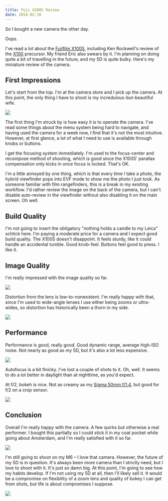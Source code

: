```yaml
---
title: Fuji X100S Review
date: 2014-02-18
---
```



So I bought a new camera the other day.

Oops.

I've read a lot about the [Fujifilm X100S](http://www.amazon.com/gp/product/B00ATM1MVA/ref=as_li_ss_tl?ie=UTF8&camp=1789&creative=390957&creativeASIN=B00ATM1MVA&linkCode=as2&tag=ashfur-20), including Ken Rockwell's review of the [X100](http://www.kenrockwell.com/fuji/x100.htm) precursor. My friend Eric also swears by it. I'm planning on doing quite a bit of travelling in the future, and my 5D is quite bulky. Here's my miniature review of the camera.

## First Impressions

Let's start from the top. I'm at the camera store and I pick up the camera. At this point, the only thing I have to shoot is my incredulous-but-beautiful wife.

 ![](1F066D9D9E5A4A02BD024FF07F71B8D3.jpg)

The first thing I'm struck by is how easy it is to operate the camera. I've read some things about the menu system being hard to navigate, and having used the camera for a week now, I find that it's not the most intuitive. However, at first glance, a lot of what I need to use is available through knobs or buttons.

I get the focusing system immediately. I'm used to the focus-center and recompose method of shooting, which is good since the X100S' parallax compensation only kicks in once focus is locked. That's OK.

I'm a little annoyed by one thing, which is that every time I take a photo, the hybrid viewfinder pops into EVF mode to show me the photo I just took. As someone familiar with film rangefinders, this is a break in my existing workflow. I'd rather review the image on the back of the camera, but I can't disable auto-review in the viewfinder without also disabling it on the main screen. Oh well.

## Build Quality

I'm not going to insert the obligatory "nothing holds a candle to my Leica" schtick here. I'm paying a moderate price for a camera and I expect good build quality. The X100S doesn't disappoint. It feels sturdy, like it could handle an accidental tumble. Good knob-feel. Buttons feel good to press. I like it.

## Image Quality

I'm really impressed with the image quality so far.

 ![](A242B9CA70F74D8BA3EBFEFA5099236E.jpg)

Distortion from the lens is low-to-nonexistent. I'm really happy with that, since I'm used to wide-angle lenses I use either being zooms or ultra-wides, so distortion has historically been a thorn in my side.

 ![](A774C29D587C4F368216F844D15F14C9.jpg)
## Performance

Performance is good, really good. Good dynamic range, average high-ISO noise. Not nearly as good as my 5D, but it's also a lot less expensive.

 ![](5A33842782B3479CAD50F8259FDC8FC3.jpg)

Autofocus is a bit finicky. I've lost a couple of shots to it. Oh, well. It seems to do a lot better in daylight than at nighttime, as you'd expect.

At f/2, bokeh is nice. Not as creamy as my [Sigma 50mm f/1.4](http://500px.com/photo/49617434), but good for f/2 on a crop sensor.

 ![](55153F9C69E943F8B5B50F29D4A0117F.jpg)
## Conclusion

Overall I'm really happy with the camera. A few quirks but otherwise a real performer. I bought this partially so I could stick it in my coat pocket while going about Amsterdam, and I'm really satisfied with it so far.

 ![](4FB59B021A604F95817092073CB08A47.jpg)

I'm still going to shoot on my M6 – I love that camera. However, the future of my 5D is in question. It's always been more camera than I strictly need, but I love to shoot with it. It's just so damn big. At this point, I'm going to see how my habits develop. If I'm not using my 5D at all, then I'll likely sell it. It would be a compromise on flexibility of a zoom lens and quality of bokey I can get from shots, but life is about compromises I suppose.

 ![](8D8EEC8BEBDD4033B0870633EB06BDFF.jpg)
  